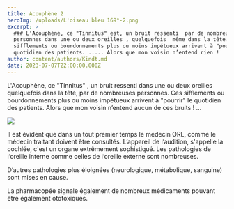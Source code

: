 ```yaml
---
title: Acouphène 2
heroImg: /uploads/L'oiseau bleu 169°-2.png
excerpt: >
  ### L'Acouphène, ce "Tinnitus" est, un bruit ressenti  par de nombreuses
  personnes dans une ou deux oreilles , quelquefois  même dans la tête.  Ces
  sifflements ou bourdonnements plus ou moins impétueux arrivent à "pourrir" le
  quotidien des patients. ..... Alors que mon voisin n’entend rien !
author: content/authors/Kindt.md
date: 2023-07-07T22:00:00.000Z
---
```


L'Acouphène, ce "Tinnitus" , un bruit ressenti dans une ou deux oreilles quelquefois dans la tête, par de nombreuses personnes. Ces sifflements ou bourdonnements plus ou moins impétueux arrivent à "pourrir" le quotidien des patients. Alors que mon voisin n’entend aucun de ces bruits ! ...

![](</uploads/Onde sonore 1000100.png>)

Il est évident que dans un tout premier temps le médecin ORL, comme le médecin traitant doivent être consultés. L’appareil de l’audition, s'appelle la cochlée, c'est un organe extrêmement sophistiqué. Les pathologies de l’oreille interne comme celles de l’oreille externe sont nombreuses.

D’autres pathologies plus éloignées (neurologique, métabolique, sanguine) sont mises en cause.

La pharmacopée signale également de nombreux médicaments pouvant être également ototoxiques.
